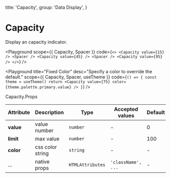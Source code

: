 
  title: 'Capacity',
  group: 'Data Display',
}

# Capacity

Display an capacity indicator.

<Playground
  scope={{ Capacity, Spacer }}
  code={`
<>
  <Capacity value={15} /> <Spacer />
  <Capacity value={45} /> <Spacer />
  <Capacity value={95} />
</>
`}
/>

<Playground
  title="Fixed Color"
  desc="Specify a color to override the default."
  scope={{ Capacity, Spacer, useTheme }}
  code={`
() => {
  const theme = useTheme()
  return <Capacity value={75} color={theme.palette.primary.value} />
}
`}
/>

<Attributes edit="/app/components/capacity.mdx">
<Attributes.Title>Capacity.Props</Attributes.Title>

| Attribute | Description      | Type             | Accepted values    | Default |
| --------- | ---------------- | ---------------- | ------------------ | ------- |
| **value** | value number     | `number`         | -                  | 0       |
| **limit** | max value        | `number`         | -                  | 100     |
| **color** | css color string | `string`         | -                  | -       |
| ...       | native props     | `HTMLAttributes` | `'className', ...` | -       |

</Attributes>
